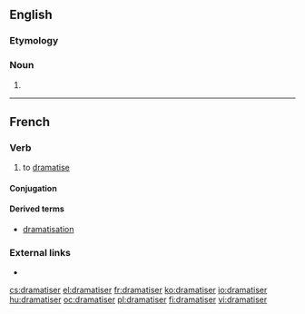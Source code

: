 ==English==

===Etymology===
{{suffix|dramatise|er|lang=en}}

===Noun===
{{en-noun}}

# {{alt form|dramatizer|lang=en}}

----

==French==

===Verb===
{{fr-verb}}

# to [[dramatise]]

====Conjugation====
{{fr-conj-er|dramatis|avoir}}

====Derived terms====
* [[dramatisation#French|dramatisation]]

===External links===
* {{R:TLFi}}

[[cs:dramatiser]]
[[el:dramatiser]]
[[fr:dramatiser]]
[[ko:dramatiser]]
[[io:dramatiser]]
[[hu:dramatiser]]
[[oc:dramatiser]]
[[pl:dramatiser]]
[[fi:dramatiser]]
[[vi:dramatiser]]